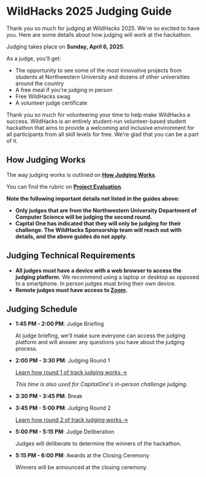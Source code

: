 # WildHacks 2025 Judging Guide

Thank you so much for judging at WildHacks 2025. We're so excited to have you. Here are some details about how judging will work at the hackathon.

Judging takes place on **Sunday, April 6, 2025**.

As a judge, you'll get:

- The opportunity to see some of the most innovative projects from students at Northwestern University and dozens of other universities around the country
- A free meal if you're judging in person
- Free WildHacks swag
- A volunteer judge certificate

Thank you so much for volunteering your time to help make WildHacks a success. WildHacks is an entirely student-run volunteer-based student hackathon that aims to provide a welcoming and inclusive environment for all participants from all skill levels for free. We're glad that you can be a part of it.

## How Judging Works

The way judging works is outlined on **[How Judging Works](/judging-and-awards/how-judging-works)**.

You can find the rubric on **[Project Evaluation](/judging-and-awards/project-evaluation)**.

**Note the following important details not listed in the guides above:**

- **Only judges that are from the Northwestern University Department of Computer Science will be judging the second round.**
- **Capital One has indicated that they will only be judging for their challenge. The WildHacks Sponsorship team will reach out with details, and the above guides do not apply.**

## Judging Technical Requirements

- **All judges must have a device with a web browser to access the judging platform.** We recommend using a laptop or desktop as opposed to a smartphone. In person judges must bring their own device.
- **Remote judges must have access to [Zoom](https://zoom.us/).**

## Judging Schedule

- **1:45 PM - 2:00 PM**: Judge Briefing

  At judge briefing, we'll make sure everyone can access the judging platform and will answer any questions you have about the judging process.

- **2:00 PM - 3:30 PM**: Judging Round 1

  [Learn how round 1 of track judging works →](/judging-and-awards/how-judging-works/#round-1---initial-judging)

  _This time is also used for CapitalOne's in-person challenge judging._

- **3:30 PM - 3:45 PM**: Break

- **3:45 PM - 5:00 PM**: Judging Round 2

  [Learn how round 2 of track judging works →](/judging-and-awards/how-judging-works/#round-2---live-presentations)

- **5:00 PM - 5:15 PM**: Judge Deliberation

  Judges will deliberate to determine the winners of the hackathon.

- **5:15 PM - 6:00 PM**: Awards at the Closing Ceremony

  Winners will be announced at the closing ceremony.
